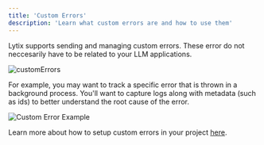 ```yaml
---
title: 'Custom Errors'
description: 'Learn what custom errors are and how to use them'
---
```


Lytix supports sending and managing custom errors. These error do not neccesarily have to be related to your LLM applications. 

![customErrors](/images/customErrors/customErrorsOverview.png)

For example, you may want to track a specific error that is thrown in a background process. You'll want to capture logs along with metadata (such as ids) to better understand the root cause of the error. 

![Custom Error Example](/images/customErrors/customErrorsExample.png)

Learn more about how to setup custom errors in your project [here](/Caching/caching-setup).